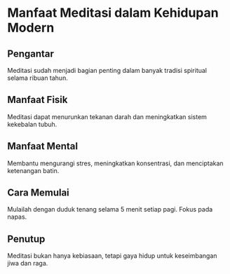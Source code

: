 

<TableOfContents />

# Manfaat Meditasi dalam Kehidupan Modern

## Pengantar

Meditasi sudah menjadi bagian penting dalam banyak tradisi spiritual selama ribuan tahun.

## Manfaat Fisik

Meditasi dapat menurunkan tekanan darah dan meningkatkan sistem kekebalan tubuh.

## Manfaat Mental

Membantu mengurangi stres, meningkatkan konsentrasi, dan menciptakan ketenangan batin.

## Cara Memulai

Mulailah dengan duduk tenang selama 5 menit setiap pagi. Fokus pada napas.

## Penutup

Meditasi bukan hanya kebiasaan, tetapi gaya hidup untuk keseimbangan jiwa dan raga.

<FloatingAd />

</div>
